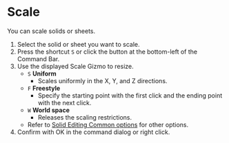 
# Scale

<Reference shortcut="S" command="Scale" button="Bottom-left of Command Bar" />

You can scale solids or sheets.

1. Select the solid or sheet you want to scale.
2. Press the shortcut `S` or click the button at the bottom-left of the Command Bar.
3. Use the displayed Scale Gizmo to resize.
   - `S` **Uniform**
      - Scales uniformly in the X, Y, and Z directions.
   - `F` **Freestyle**
      - Specify the starting point with the first click and the ending point with the next click.
   - `W` **World space**
      - Releases the scaling restrictions.
   - Refer to [Solid Editing Common options](common-options) for other options.
4. Confirm with OK in the command dialog or right click.